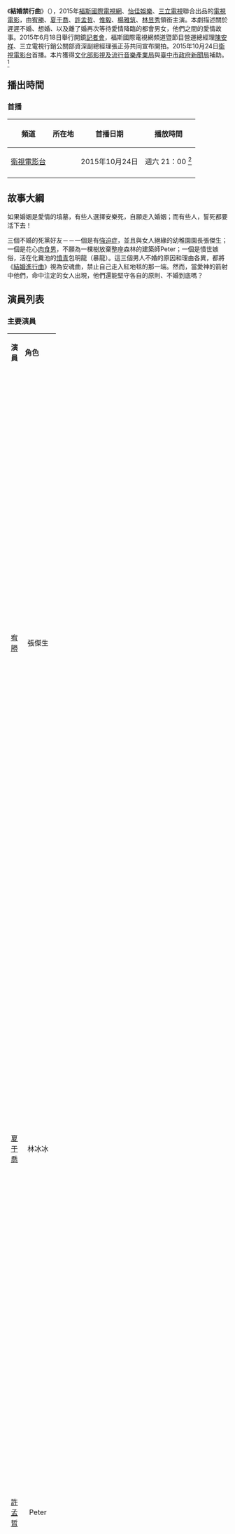 {{Infobox Television
| show_name            = 結婚禁行曲
| original_name        = Just Got Married
| image                =結婚禁行曲.jpg
| caption              = 
| show_name_2          = 
| genre                = [[電視電影|電視電影]]
| format               = 
| creator              = 
| director             = [[郭春暉|郭春暉]]、[[蘇皇銘|蘇皇銘]] 
| creative_director    = 
| presenter            =
| starring             = {{Nowrap begin}} [[宥勝|宥勝]]<br>[[夏于喬|夏于喬]]<br>[[許孟哲|許孟哲]]<br>[[惟毅|惟毅]]<br>[[楊雅筑|楊雅筑]]<br>[[林昱秀|林昱秀]]{{Nowrap end}}
| judges               = 
| voices               = 
| narrated             = 
| theme_music_composer = 
| opentheme            =
| endtheme             = 
| composer             = 
| country              = {{ROC-TW}}
| language             = [[國語|國語]]
| num_seasons          = <!-- or num_series -->
| num_episodes         = 
| list_episodes        = 
| slogan               = 
| executive_producer   = 
| supervising_producer =
| producer             = [[張玉川|張玉川]]、[https://www.facebook.com/even600810/ 謝志文]
| editor               = 
| location             = {{ROC-TW}}
| cinematography       =
| camera               = 
| runtime              = 110分鐘
| company              = {{Nowrap begin}}怡佳娛樂經紀有限公司{{Nowrap end}}
| distributor          = 
| channel              = [[衛視電影台|衛視電影台]]
| picture_format       = 高畫質 1920X[[1080i|1080i]]電視電影
| audio_format         = [[立體聲|立體聲]]
| first_run            = {{TWN}}
| first_aired          = {{start date|2015|10|24}}
| last_aired           = {{end date|2015|10|24}}
| status               = 
| preceded_by          = 
| followed_by          = 
| related              =
| website              = 
| production_website   = 
| imdb_id              = 6409682
}}

《'''結婚禁行曲'''》（{{lang-en|'''Just Get Married'''}}），2015年[[福斯國際電視網|福斯國際電視網]]、[[怡佳娛樂|怡佳娛樂]]、[[三立電視|三立電視]]聯合出品的[[電視電影|電視電影]]，由[[宥勝|宥勝]]、[[夏于喬|夏于喬]]、[[許孟哲|許孟哲]]、[[惟毅|惟毅]]、[[楊雅筑|楊雅筑]]、[[林昱秀|林昱秀]]領銜主演。本劇描述關於遲遲不婚、想婚、以及離了婚再次等待愛情降臨的都會男女，他們之間的愛情故事。2015年6月18日舉行開鏡[[記者會|記者會]]，福斯國際電視網頻道暨節目營運總經理[[陳安祥|陳安祥]]、三立電視行銷公關部資深副總經理張正芬共同宣布開拍。2015年10月24日[[衛視電影台|衛視電影台]]首播。本片獲得[[文化部影視及流行音樂產業局|文化部影視及流行音樂產業局]]與[[臺中市政府新聞局|臺中市政府新聞局]]補助。<ref>{{cite web|url=http://www.appledaily.com.tw/realtimenews/article/new/20150618/631274/|language=zh-tw|title=夏于喬未夢到安鈞璨 和陳喬恩友情不變|publisher=[[台灣蘋果日報|台灣蘋果日報]]|date=2015-06-18|accessdate=2015-06-18|archive-date=2016-03-04|archive-url=https://web.archive.org/web/20160304214830/http://www.appledaily.com.tw/realtimenews/article/new/20150618/631274/|dead-url=no}}</ref>

== 播出時間 ==
=== 首播 ===
{{UTC+8}}
{| class="wikitable" style="text-align:center"
|-  
! 頻道 || 所在地 || 首播日期 || 播放時間
|- 
|[[衛視電影台|衛視電影台]]||{{TWN}}||2015年10月24日||週六 21：00 <ref>{{Cite web |url=https://www.youtube.com/watch?v=zVAEKy2hMI0 |title=衛視電影台 結婚禁行曲 10/24(六) 21:00 全台首播 預告 |access-date=2015-09-30 |archive-date=2021-04-13 |archive-url=https://web.archive.org/web/20210413075629/https://www.youtube.com/watch?v=zVAEKy2hMI0 |dead-url=no }}</ref>
|-
|}

== 故事大綱 ==
如果婚姻是愛情的墳墓，有些人選擇安樂死，自願走入婚姻；而有些人，誓死都要活下去！

三個不婚的死黨好友－－一個是有[[強迫症|強迫症]]，並且與女人絕緣的幼稚園園長張傑生；一個是花心[[肉食男|肉食男]]，不願為一棵樹放棄整座森林的建築師Peter；一個是憤世嫉俗，活在化糞池的[[憤青|憤青]]包明龍（暴龍）。這三個男人不婚的原因和理由各異，都將《[[結婚進行曲|結婚進行曲]]》視為安魂曲，禁止自己走入紅地毯的那一端。然而，當愛神的箭射中他們，命中注定的女人出現，他們還能堅守各自的原則、不婚到底嗎？

== 演員列表 ==
=== 主要演員 ===
{|class="wikitable" width="100%"
|- style="background:green; color:snow" align=center 
|width="8%"|'''演員''' || width="9%"|'''角色''' || width="46%"|'''介紹'''
|-
|<center>[[宥勝|宥勝]]||<center>張傑生||有強迫症的幼稚園園長。物品都要成雙成對，擺直擺正；出門或睡覺前必定會反覆一再檢查瓦斯是否有關？門是否鎖好？交往過的女友都受不了他的強迫症，至今沒有女人能忍受他超過三十天，使得他幾乎與女人絕緣。
|-
|<center>[[夏于喬|夏于喬]]||<center>林冰冰||早婚的她，由於老公不務正業好賭而跟他離婚，獨自帶著五歲的兒子陽陽一起生活。在綜藝團當電子花車女郎賺錢養家。前夫仍三不五時來找她要錢，若是不給，就恐嚇她要把陽陽帶走。
|-
|<center>[[許孟哲|許孟哲]]||<center>Peter||建築師。深得女人緣，標準夜店咖，換女友如換衣服，自知自己不適合婚姻，打定終生當個快樂單身族。
|-
|<center>[[惟毅|惟毅]]||<center>包明龍（暴龍）||大學講師。是個標準的憤青，時常參加抗議活動，對未來的社會抱消極看法，和女友小美交往十年，卻沒打算結婚生子。
|-
|<center>[[楊雅筑|楊雅筑]]||<center>Apple、Angel||白天在幼稚園是小朋友眼中清純樸素的老師，到了晚上，她運用神奇化妝術變身為濃妝豔抹、性感火辣的大眼正妹。
|-
|<center>[[林昱秀|林昱秀]]||<center>小美||關心環保議題，時常參加抗爭活動。和男友暴龍交往十年。
|-
|}

=== 其他演員 ===
{|class="wikitable" width="100%"
|- style="background:green; color:snow" align=center 
|width="10%"|'''演員''' || width="8%"|'''角色''' || width="46%"|'''介紹'''
|-
|<center>[[羅北安|羅北安]]||<center>忠叔||寶拉阿姨的老公，是個怕老婆的好好先生，老婆說一他不敢說二。
|-
|<center>[[嚴藝文|嚴藝文]]||<center>寶拉阿姨||張傑生的阿姨。只要見到人，臉上永遠帶著濃妝。打從她上大學之後，就沒有素顏見人。
|-
|<center>[[朱宥丞|朱宥丞]]||<center>陽陽||林冰冰的兒子。五歲，在傑生的幼稚園就讀。乖巧懂事，聰明靈敏。總能體貼母親冰冰的辛苦。
|-
|<center>[[蕭景鴻|蕭景鴻]]（阿弟）||<center>陳俊賓 ||林冰冰的前夫。不務正業，好賭成性，跟林冰冰離婚多年，還老是跟她伸手要錢。
|-
|<center>[[葉蕙芝|葉蕙芝]]||<center>團長 ||林冰冰的老闆。對冰冰照顧有加，總是和冰冰站在同一陣線。
|-
|<center>[[百白|百白]]||<center>護士 ||Peter開刀住院照顧他的護士。
|-
|}

==電視電影歌曲==
{|class="wikitable" style="text-align:center;width:80%"
|- style="width:100%; background:green; color:snow" align=center
|style="width:10%"|'''曲別'''||style="width:15%"|'''歌名'''||style="width:10%"|'''演唱者'''||style="width:10%"|'''作詞'''||style="width:10%"|'''作曲'''
|-
|片頭曲||  ||  ||  || 
|-
|片尾曲||  ||  ||  || 
|-
|}

== 製作團隊 ==
* 監製：王淑娟、郭慧娟
* 製作人：張玉川、謝志文
* 導演：郭春暉、蘇皇銘
* 編劇：黃淑筠、陳怡如
* 表演指導：黄毓棠
* 策畫統籌：邵芷薇
* 製片：林佳儒
* 製片助理：曾愷皓、劉榛苓、朱怡如
* 燈光師：莊宏祥
* 燈光助理：莊宏彬、許祐梧、鄭智遠
* 副導：吳璨琦
* 場記：張博斌
* 音樂總監：荒山亮
* 音效：聲境有限公司
* 配樂：火箭八八音樂
* 美術：柯青每
* 美術助理：林璟吟、張心寧
* 攝影：黃偉烈
* 攝影助理：陳立維、黃信龍、鍾佳育
* 剪接：翁韻如
* 造型指導：周建良
* 造型執行：張薰予
* 造型助理：陳羿綺
* 髮型師：劉珊吟
* 化妝師：黃可馨 
* 服裝管理：許景婷
* 劇照師：張致遠
* 側拍：張致凱
* 收音：李昶憲
* 麥克風操作員：洪正泰
* 場務領班：王正山
* 場務人員：陳彥勳、王邊邊
* 演員管理：李文心
* 動畫：歐兔數位映像
* 調光：時間軸科技股份有限公司
* 視覺：吳孟娟

== 拍攝地點 ==
該片於台中市多處拍攝，包括：惠BRT快捷巴士、草悟道、綠光計劃、亞洲大學等等。臺中市政府也給予該片100萬元輔導金及拍攝支援。

==參考資料==
{{Reflist}}

== 外部連結 ==
*{{Facebook|scm.tw|台灣 衛視電影台}}

{{電影台灣首播
|電視台={{flagicon|Taiwan}} 台灣 [[衛視電影台|衛視電影台]]
|播放檔次=週六晚間9點全台首播
|節目名稱=結婚禁行曲
|日期=2015.10.24
}}

{{DEFAULTSORT:Jie結}}
[[Category:2015年臺灣電影作品|Category:2015年臺灣電影作品]]
[[Category:台灣偶像劇|Category:台灣偶像劇]]
[[Category:2015年電視電影|Category:2015年電視電影]]
[[Category:衛視電視劇|Category:衛視電視劇]]
[[Category:中文連續劇|Category:中文連續劇]]
[[Category:婚姻相關電視劇|Category:婚姻相關電視劇]]
[[Category:台灣愛情片|Category:台灣愛情片]]
[[Category:2010年代爱情片|Category:2010年代爱情片]]